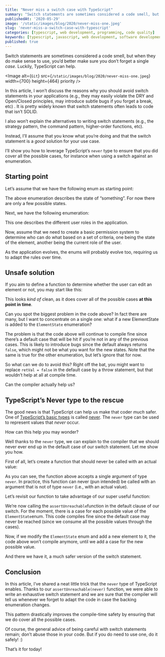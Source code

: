 ```yaml
---
title: "Never miss a switch case with TypeScript"
summary: "Switch statements are sometimes considered a code smell, but when they do make sense to use, you’d better make sure you don’t forget a single case. Luckily, TypeScript can help."
publishedAt: '2020-05-29'
image: '/static/images/blog/2020/never-miss-one.jpeg'
slug: 'never-miss-a-switch-case-with-typescript'
categories: [typescript, web development, programming, code quality]
keywords: [typescript, javascript, web development, software development, code quality]
published: true
---
```


Switch statements are sometimes considered a code smell, but when they do make sense to use, you’d better make sure you don’t forget a single _case_. Luckily, TypeScript can help.

<Image
  alt={`Git`}
  src={`/static/images/blog/2020/never-miss-one.jpeg`}
  width={700}
  height={464}
  priority
/>

In this article, I won’t discuss the reasons why you should avoid switch statements in your applications (e.g., they may easily violate the DRY and Open/Closed principles, may introduce subtle bugs if you forget a break, etc) . It is pretty widely known that switch statements often leads to code that isn’t SOLID.

I also won’t explain the alternatives to writing switch statements (e.g., the strategy pattern, the command pattern, higher-order functions, etc).

Instead, I’ll assume that you know what you’re doing and that the switch statement is a _good_ solution for your use case.

I’ll show you how to leverage TypeScript’s `never` type to ensure that you did cover all the possible cases, for instance when using a switch against an enumeration.

## Starting point

Let’s assume that we have the following enum as starting point:

<Gist gistLink="dsebastien/f02ad839b7d12f62a0898edae345db6c" />

The above enumeration describes the state of “something”. For now there are only a few possible states.

Next, we have the following enumeration:

<Gist gistLink="dsebastien/be45e08f5f301508426bd218efaafa8f" />

This one describes the different user roles in the application.

Now, assume that we need to create a basic permission system to determine who can do what based on a set of criteria, one being the state of the element, another being the current role of the user.

As the application evolves, the enums will probably evolve too, requiring us to adapt the rules over time.

## Unsafe solution

If you aim to define a function to determine whether the user can edit an element or not, you may start like this:

<Gist gistLink="dsebastien/be45e08f5f301508426bd218efaafa8f" />

This looks _kind of_ clean, as it does cover all of the possible cases **at this point in time**.

Can you spot the biggest problem in the code above? In fact there are many, but I want to concentrate on a single one: what if a new ElementState is added to the `ElementState` enumeration?

The problem is that the code above will continue to compile fine since there’s a default case that will be hit if you’re not in any of the previous cases. This is likely to introduce bugs since the default always returns `false`, which might not be what you want for the new states. Note that the same is true for the other enumeration, but let’s ignore that for now.

So what can we do to avoid this? Right off the bat, you might want to replace `retVal = false` in the default case by a throw statement, but that wouldn’t help at all at compile time.

Can the compiler actually help us?

## TypeScript’s Never type to the rescue

The good news is that TypeScript can help us make that coder _much_ safer. One of [TypeScript’s basic types](http://typescriptlang.org/docs/handbook/basic-types.html) is called [never](https://www.typescriptlang.org/docs/handbook/basic-types.html#never). The `never` type can be used to represent values that _never_ occur.

How can this help you may wonder?

Well thanks to the `never` type, we can explain to the compiler that we should never ever end up in the default case of our switch statement. Let me show you how.

First of all, let’s create a function that should never be called with an actual value:

<Gist gistLink="dsebastien/3555afd08a53463bf9e4e01b5f28abb1" />

As you can see, the function above accepts a single argument of type `never`. In practice, this function can never (pun intended) be called with an argument that is not of type `never` (i.e., with an actual value).

Let’s revisit our function to take advantage of our super useful function:

<Gist gistLink="dsebastien/5a7b6bb757b382f32749901b544fee42" />

We’re now calling the `assertUnreachable`function in the default clause of our switch. For the moment, there is a case for each possible value of the `ElementState`enum. This code compiles fine since the default case may never be reached (since we consume all the possible values through the cases).

Now, if we modify the `ElementState` enum and add a new element to it, the code above won’t compile anymore, until we add a case for the new possible value.

And there we have it, a much safer version of the switch statement.

## Conclusion

In this article, I’ve shared a neat little trick that the `never` type of TypeScript enables. Thanks to our `assertUnreachable(never)` function, we were able to write an exhaustive switch statement and we are sure that the compiler will tell us whenever we forget to adapt the code in case the backing enumeration changes.

This pattern drastically improves the compile-time safety by ensuring that we do cover all the possible cases.

Of course, the general advice of being careful with switch statements remain; don’t abuse those in your code. But if you do need to use one, do it safely! :)

That’s it for today!

<BlogPostSignature />
